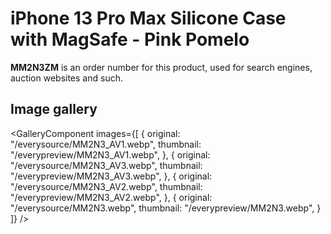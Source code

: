 
# iPhone 13 Pro Max Silicone Case with MagSafe - Pink Pomelo

<Callout type='info' emoji='👉🏻'>**MM2N3ZM** is an order number for this product, used for search engines, auction websites and such.</Callout>

## Image gallery

<GalleryComponent
    images={[
      {
        original: "/everysource/MM2N3_AV1.webp",
        thumbnail: "/everypreview/MM2N3_AV1.webp",
      },
      {
        original: "/everysource/MM2N3_AV3.webp",
        thumbnail: "/everypreview/MM2N3_AV3.webp",
      },
      {
        original: "/everysource/MM2N3_AV2.webp",
        thumbnail: "/everypreview/MM2N3_AV2.webp",
      },
      {
        original: "/everysource/MM2N3.webp",
        thumbnail: "/everypreview/MM2N3.webp",
      }
    ]}
  />
